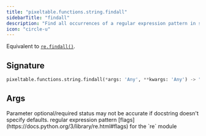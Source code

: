 ```yaml
---
title: "pixeltable.functions.string.findall"
sidebarTitle: "findall"
description: "Find all occurrences of a regular expression pattern in string."
icon: "circle-u"
---
```

Equivalent to [`re.findall()`](https://docs.python.org/3/library/re.html#re.findall).


## Signature

```python
pixeltable.functions.string.findall(*args: 'Any', **kwargs: 'Any') -> "'exprs.FunctionCall'"
```

## Args

<Note>
Parameter optional/required status may not be accurate if docstring doesn't specify defaults.
</Note>

<ParamField path="pattern" type="string" required>
  regular expression pattern


</ParamField>

<ParamField path="flags" type="string" required>
  [flags](https://docs.python.org/3/library/re.html#flags) for the `re` module


</ParamField>

